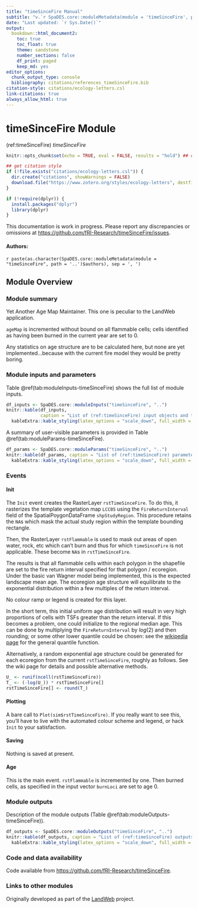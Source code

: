 ```yaml
---
title: "timeSinceFire Manual"
subtitle: "v.`r SpaDES.core::moduleMetadata(module = 'timeSinceFire', path = '..')$version`"
date: "Last updated: `r Sys.Date()`"
output:
  bookdown::html_document2:
    toc: true
    toc_float: true
    theme: sandstone
    number_sections: false
    df_print: paged
    keep_md: yes
editor_options:
  chunk_output_type: console
  bibliography: citations/references_timeSinceFire.bib
citation-style: citations/ecology-letters.csl
link-citations: true
always_allow_html: true
---
```


# timeSinceFire Module

<!-- the following are text references used in captions for LaTeX compatibility -->
(ref:timeSinceFire) *timeSinceFire*

```r
knitr::opts_chunk$set(echo = TRUE, eval = FALSE, results = "hold") ## change to eval = TRUE if all chunks are to be evaluated

## get citation style
if (!file.exists("citations/ecology-letters.csl")) {
  dir.create("citations", showWarnings = FALSE)
  download.file("https://www.zotero.org/styles/ecology-letters", destfile = "citations/ecology-letters.csl")
}

if (!require(dplyr)) {
  install.packages("dplyr")
  library(dplyr)
}
```

:::{.rmdwarning}
This documentation is work in progress.
Please report any discrepancies or omissions at <https://github.com/fRI-Research/timeSinceFire/issues>.
:::

#### Authors:

`r paste(as.character(SpaDES.core::moduleMetadata(module = "timeSinceFire", path = '..')$authors), sep = ', ')`
<!-- ideally separate authors with new lines, '\n' not working -->

## Module Overview

### Module summary

Yet Another Age Map Maintainer.
This one is peculiar to the LandWeb application.

`ageMap` is incremented without bound on all flammable cells;
cells identified as having been burned in the current year are set to 0.

Any statistics on age structure are to be calculated here, but none are yet implemented...because with the current fire model they would be pretty boring. 

### Module inputs and parameters

Table \@ref(tab:moduleInputs-timeSinceFire) shows the full list of module inputs.

```r
df_inputs <- SpaDES.core::moduleInputs("timeSinceFire", "..")
knitr::kable(df_inputs,
             caption = "List of (ref:timeSinceFire) input objects and their description.") %>%
  kableExtra::kable_styling(latex_options = "scale_down", full_width = TRUE)
```

A summary of user-visible parameters is provided in Table \@ref(tab:moduleParams-timeSinceFire).

```r
df_params <- SpaDES.core::moduleParams("timeSinceFire", "..")
knitr::kable(df_params, caption = "List of (ref:timeSinceFire) parameters and their description.") %>%
  kableExtra::kable_styling(latex_options = "scale_down", full_width = TRUE)
```

### Events

#### Init

The `Init` event creates the RasterLayer `rstTimeSinceFire`.
To do this, it rasterizes the template vegetation map `LCC05` using the `FireReturnInterval` field of the SpatialPoygonDataFrame `shpStudyRegion`.
This procedure retains the `NA`s which mask the actual study region within the template bounding rectangle. 

Then, the RasterLayer `rstFlammable` is used to mask out areas of open water, rock, etc which can't burn and thus for which `timeSinceFire` is not applicable.
These become `NA`s in `rstTimeSinceFire`. 

The results is that all flammable cells within each polygon in the shapefile are set to the fire return interval specified for that polygon / ecoregion.
Under the basic van Wagner model being implemented, this is the expected landscape mean age.
The ecoregion age structure will equilibrate to the exponential distribution within a few multiples of the return interval. 

No colour ramp or legend is created for this layer.

In the short term, this initial uniform age distribution will result in very high proportions of cells with TSFs greater than the return interval.
If this becomes a problem, one could initialize to the regional median age.
This can be done by multiplying the `FireReturnInterval` by $log(2)$ and then rounding; or some other lower quantile could be chosen: see the [wikipedia page](https://en.wikipedia.org/wiki/Exponential_distribution) for the general quantile function.

Alternatively, a random exponential age structure could be generated for each ecoregion from the current `rstTimeSinceFire`, roughly as follows.
See the wiki page for details and possible alternative methods.

```r
U_ <- runif(ncell(rstTimeSinceFire))
T_ <- (-log(U_)) * rstTimeSinceFire[]
rstTimeSinceFire[] <- round(T_)
```

#### Plotting

A bare call to `Plot(sim$rstTimeSinceFire)`.
If you really want to see this, you'll have to live with the automated colour scheme and legend, or hack `Init` to your satisfaction.

#### Saving

Nothing is saved at present. 

#### Age

This is the main event. `rstFlammable` is incremented by one.
Then burned cells, as specified in the input vector `burnLoci` are set to age 0.

### Module outputs

Description of the module outputs (Table \@ref(tab:moduleOutputs-timeSinceFire)).

```r
df_outputs <- SpaDES.core::moduleOutputs("timeSinceFire", "..")
knitr::kable(df_outputs, caption = "List of (ref:timeSinceFire) outputs and their description.") %>%
  kableExtra::kable_styling(latex_options = "scale_down", full_width = TRUE)
```

### Code and data availability

Code available from <https://github.com/fRI-Research/timeSinceFire>.

### Links to other modules

Originally developed as part of the [LandWeb](https://github.com/PredictiveEcology/LandWeb) project.
